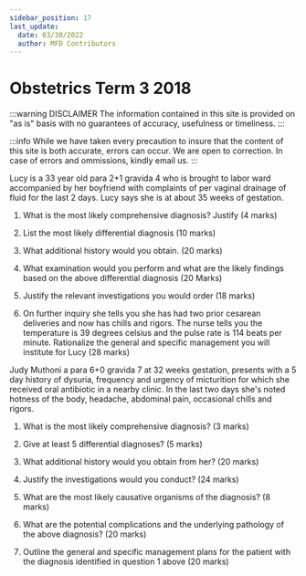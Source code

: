 ```yaml
---
sidebar_position: 17
last_update:
  date: 03/30/2022
  author: MFD Contributors
---
```


# Obstetrics Term 3 2018

:::warning DISCLAIMER
The information contained in this site is provided on "as is" basis with no guarantees of accuracy, usefulness or timeliness.
:::

:::info
While we have taken every precaution to insure that the content of this site is both accurate, errors can occur. We are open to correction. In case of errors and ommissions, kindly email us.
:::

Lucy is a 33 year old para 2+1 gravida 4 who is brought to labor ward accompanied by her boyfriend with complaints of per vaginal drainage of
fluid for the last 2 days. Lucy says she is at about 35 weeks of gestation.

1. What is the most likely comprehensive diagnosis? Justify (4 marks)

2. List the most likely differential diagnosis (10 marks) 

3. What additional history would you obtain. (20 marks)

4. What examination would you perform and what are the likely findings based on the above differential diagnosis (20 Marks)

5. Justify the relevant investigations you would order (18 marks)

6. On further inquiry she tells you she has had two prior cesarean deliveries and now has chills and rigors. The nurse tells you the temperature is 39 degrees celsius and the pulse rate is 114 beats per minute. Rationalize the general and specific management you will institute for Lucy (28 marks)


Judy Muthoni a para 6+0 gravida 7 at 32 weeks gestation, presents with a 5 day history of dysuria, frequency and urgency of micturition for which she received oral antibiotic in a nearby clinic. In the last two days she's noted hotness of the body, headache, abdominal pain, occasional chills and rigors.

1. What is the most likely comprehensive diagnosis? (3 marks)

2. Give at least 5 differential diagnoses? (5 marks)

3. What additional history would you obtain from her? (20 marks)

4. Justify the investigations would you conduct? (24 marks)

5. What are the most likely causative organisms of the diagnosis? (8 marks)

6. What are the potential complications and the underlying pathology of the above diagnosis? (20 marks)

7. Outline the general and specific management plans for the patient with the diagnosis identified in question 1 above (20 marks)
